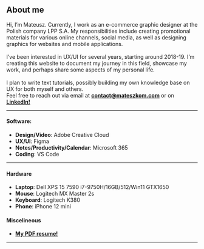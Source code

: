 ##  About me

Hi, I’m Mateusz. Currently, I work as an e-commerce graphic designer at the Polish company LPP S.A. My responsibilities include creating promotional materials for various online channels, social media, as well as designing graphics for websites and mobile applications.\
\
I’ve been interested in UX/UI for several years, starting around
2018-19. I’m creating this website to document my journey in this field,
showcase my work, and perhaps share some aspects of my personal life. \
\
I plan to write text tutorials, possibly building my own knowledge base on UX for both myself and others.\
Feel free to reach out via email at **[contact@mateszkom.com](mailto:contact@mateszkom.com)** or on  **<a href="https://www.linkedin.com/in/mateuszkom/" target="_blank">LinkedIn!</a>**

---


#### Software:
- **Design/Video**: Adobe Creative Cloud
- **UX/UI**: Figma
- **Notes/Productivity/Calendar**: Microsoft 365
- **Coding**: VS Code

---

#### Hardware
- **Laptop**: Dell XPS 15 7590 i7-9750H/16GB/512/Win11 GTX1650
- **Mouse**: Logitech MX Master 2s
- **Keyboard**: Logitech K380
- **Phone**: iPhone 12 mini



#### Miscelineous
- **<a href="/resume.pdf" target="_blank">My PDF resume!</a>**


---